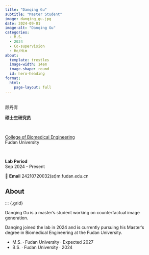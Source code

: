 ```yaml
---
title: "Danqing Gu"
subtitle: "Master Student"
image: danqing_gu.jpg
date: 2024-09-01
image-alt: "Danqing Gu"
categories:
  - M.S.
  - 2024
  - Co-supervision
  - He/Him
about:
  template: trestles
  image-width: 14em
  image-shape: round
  id: hero-heading
format:
  html:
    page-layout: full
---
```


::: {#hero-heading}

&nbsp;
<div class="h1">顾丹青</div>

**硕士生研究员**  

&nbsp;

[College of Biomedical Engineering](https://bme-college.fudan.edu.cn/)  
Fudan University

&nbsp;

**Lab Period**  
Sep 2024 - Present

📧 **Email** 24210720032(at)m.fudan.edu.cn

:::

## About

::: {.grid}

::: {.g-col-6 #about-me-1}

Danqing Gu is a master's student working on counterfactual image generation.

:::

::: {.g-col-6 #about-me-2}

Danqing joined the lab in 2024 and is currently pursuing his Master's degree in Biomedical Engineering at the Fudan University.

<ul class="fa-ul">
   <li><span class="fa-li"><i class="fa-solid fa-graduation-cap"></i></span>M.S. ∙ Fudan University ∙ Expected 2027</li>
   <li><span class="fa-li"><i class="fa-solid fa-graduation-cap"></i></span>B.S. ∙ Fudan University ∙ 2024</li>
</ul>

:::
